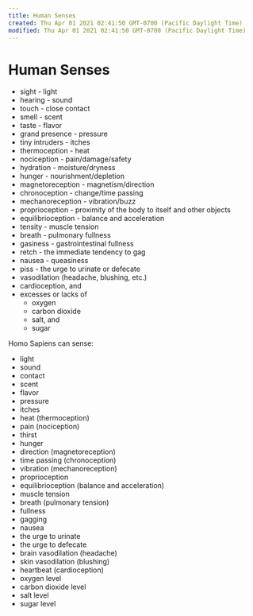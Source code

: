 ```yaml
---
title: Human Senses
created: Thu Apr 01 2021 02:41:50 GMT-0700 (Pacific Daylight Time)
modified: Thu Apr 01 2021 02:41:50 GMT-0700 (Pacific Daylight Time)
---
```

# Human Senses
* sight - light
* hearing - sound
* touch - close contact
* smell - scent
* taste - flavor
* grand presence - pressure
* tiny intruders - itches
* thermoception - heat
* nociception - pain/damage/safety
* hydration - moisture/dryness
* hunger - nourishment/depletion
* magnetoreception - magnetism/direction
* chronoception - change/time passing
* mechanoreception - vibration/buzz
* proprioception - proximity of the body to itself and other objects
* equilibrioception - balance and acceleration
* tensity - muscle tension
* breath - pulmonary fullness
* gasiness - gastrointestinal fullness
* retch - the immediate tendency to gag
* nausea - queasiness
* piss - the urge to urinate or defecate
* vasodilation (headache, blushing, etc.)
* cardioception, and
* excesses or lacks of
	* oxygen
	* carbon dioxide
	* salt, and
	* sugar

Homo Sapiens can sense:
* light
* sound
* contact
* scent
* flavor
* pressure
* itches
* heat (thermoception)
* pain (nociception)
* thirst
* hunger
* direction (magnetoreception)
* time passing (chronoception)
* vibration (mechanoreception)
* proprioception
* equilibrioception (balance and acceleration)
* muscle tension
* breath (pulmonary tension)
* fullness
* gagging
* nausea
* the urge to urinate
* the urge to defecate
* brain vasodilation (headache)
* skin vasodilation (blushing)
* heartbeat (cardioception)
* oxygen level
* carbon dioxide level
* salt level
* sugar level
